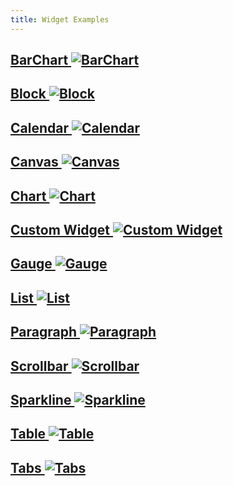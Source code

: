 ```yaml
---
title: Widget Examples
---
```




## [BarChart <Image src={barchartImage} alt="BarChart"/>](./barchart)

## [Block <Image src={blockImage} alt="Block"/>](./block)

## [Calendar <Image src={calendarImage} alt="Calendar"/>](./calendar)

## [Canvas <Image src={canvasImage} alt="Canvas"/>](./canvas)

## [Chart <Image src={chartImage} alt="Chart"/>](./chart)

## [Custom Widget <Image src={customWidgetImage} alt="Custom Widget"/>](./custom_widget)

## [Gauge <Image src={gaugeImage} alt="Gauge"/>](./gauge)

## [List <Image src={listImage} alt="List"/>](./list)

## [Paragraph <Image src={paragraphImage} alt="Paragraph"/>](./paragraph)

## [Scrollbar <Image src={scrollbarImage} alt="Scrollbar"/>](./scrollbar)

## [Sparkline <Image src={sparklineImage} alt="Sparkline"/>](./sparkline)

## [Table <Image src={tableImage} alt="Table"/>](./table)

## [Tabs <Image src={tabsImage} alt="Tabs"/>](./tabs)
